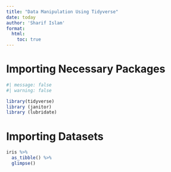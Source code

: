 ```yaml
---
title: "Data Manipulation Using Tidyverse"
date: today
author: 'Sharif Islam'
format: 
  html: 
    toc: true
---
```


# Importing Necessary Packages 

```r
#| message: false
#| warning: false

library(tidyverse)
library (janitor)
library (lubridate)
```

# Importing Datasets 

```r
iris %>% 
  as_tibble() %>% 
  glimpse()
```

